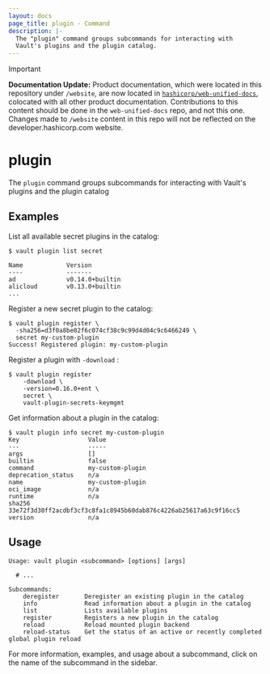 ```yaml
---
layout: docs
page_title: plugin - Command
description: |-
  The "plugin" command groups subcommands for interacting with
  Vault's plugins and the plugin catalog.
---
```


> [!IMPORTANT]  
> **Documentation Update:** Product documentation, which were located in this repository under `/website`, are now located in [`hashicorp/web-unified-docs`](https://github.com/hashicorp/web-unified-docs), colocated with all other product documentation. Contributions to this content should be done in the `web-unified-docs` repo, and not this one. Changes made to `/website` content in this repo will not be reflected on the developer.hashicorp.com website.

# plugin

The `plugin` command groups subcommands for interacting with Vault's plugins and
the plugin catalog

## Examples

List all available secret plugins in the catalog:

```shell-session
$ vault plugin list secret

Name            Version
----            -------
ad              v0.14.0+builtin
alicloud        v0.13.0+builtin
...
```

Register a new secret plugin to the catalog:

```shell-session
$ vault plugin register \
  -sha256=d3f0a8be02f6c074cf38c9c99d4d04c9c6466249 \
  secret my-custom-plugin
Success! Registered plugin: my-custom-plugin
```

Register a plugin with `-download` <EnterpriseAlert inline="true"/>:

```shell-session
$ vault plugin register
    -download \
    -version=0.16.0+ent \
    secret \
    vault-plugin-secrets-keymgmt
```

Get information about a plugin in the catalog:

```shell-session
$ vault plugin info secret my-custom-plugin
Key                   Value
---                   -----
args                  []
builtin               false
command               my-custom-plugin
deprecation_status    n/a
name                  my-custom-plugin
oci_image             n/a
runtime               n/a
sha256                33e72f3d30ff2acdbf3cf3c8fa1c8945b60dab876c4226ab25617a63c9f16cc5
version               n/a
```

## Usage

```text
Usage: vault plugin <subcommand> [options] [args]

  # ...

Subcommands:
    deregister       Deregister an existing plugin in the catalog
    info             Read information about a plugin in the catalog
    list             Lists available plugins
    register         Registers a new plugin in the catalog
    reload           Reload mounted plugin backend
    reload-status    Get the status of an active or recently completed global plugin reload
```

For more information, examples, and usage about a subcommand, click on the name
of the subcommand in the sidebar.
